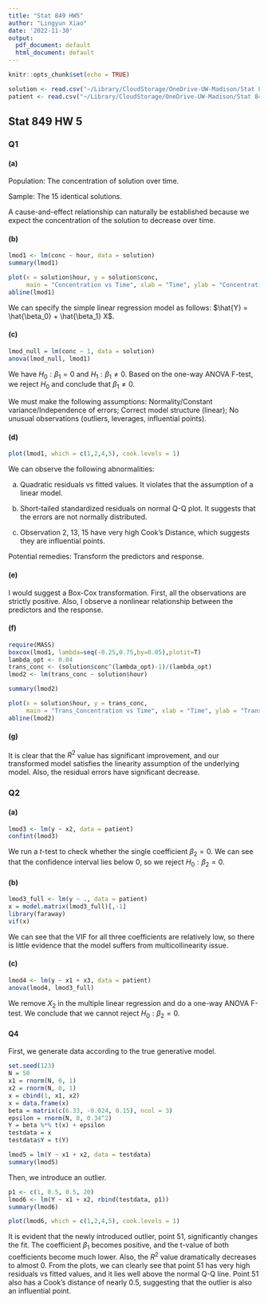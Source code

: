 ```yaml
---
title: "Stat 849 HW5"
author: "Lingyun Xiao"
date: '2022-11-30'
output:
  pdf_document: default
  html_document: default
---
```


```r
knitr::opts_chunk$set(echo = TRUE)
```

```r
solution <- read.csv("~/Library/CloudStorage/OneDrive-UW-Madison/Stat 849/solution.txt", sep="")
patient <- read.csv("~/Library/CloudStorage/OneDrive-UW-Madison/Stat 849/patient.txt", sep="")
```

## Stat 849 HW 5

### Q1

#### (a)

Population: The concentration of solution over time.

Sample: The 15 identical solutions.

A cause-and-effect relationship can naturally be established because we expect the concentration of the solution to decrease over time.

#### (b)

```r
lmod1 <- lm(conc ~ hour, data = solution)
summary(lmod1)
```

```r
plot(x = solution$hour, y = solution$conc,
     main = "Concentration vs Time", xlab = "Time", ylab = "Concentration")
abline(lmod1)
```

We can specify the simple linear regression model as follows: $\hat{Y} = \hat{\beta_0} + \hat{\beta_1} X$.

#### (c)

```r
lmod_null = lm(conc ~ 1, data = solution)
anova(lmod_null, lmod1)
```

We have $H_0: \beta_1 = 0$ and $H_1: \beta_1 \neq 0$. Based on the one-way ANOVA F-test, we reject $H_0$ and conclude that $\beta_1 \neq 0$.

We must make the following assumptions: Normality/Constant variance/Independence of errors; Correct model structure (linear); No unusual observations (outliers, leverages, influential points).

#### (d)

```r
plot(lmod1, which = c(1,2,4,5), cook.levels = 1)
```

We can observe the following abnormalities:

(a) Quadratic residuals vs fitted values. It violates that the assumption of a linear model.

(b) Short-tailed standardized residuals on normal Q-Q plot. It suggests that the errors are not normally distributed.

(c) Observation 2, 13, 15 have very high Cook's Distance, which suggests they are influential points.

Potential remedies: Transform the predictors and response.

#### (e)

I would suggest a Box-Cox transformation. First, all the observations are strictly positive. Also, I observe a nonlinear relationship between the predictors and the response.

#### (f)

```r
require(MASS)
boxcox(lmod1, lambda=seq(-0.25,0.75,by=0.05),plotit=T)
lambda_opt <- 0.04
trans_conc <- (solution$conc^(lambda_opt)-1)/(lambda_opt)
lmod2 <- lm(trans_conc ~ solution$hour)
```

```r
summary(lmod2)
```

```r
plot(x = solution$hour, y = trans_conc,
     main = "Trans_Concentration vs Time", xlab = "Time", ylab = "Trans_Concentration")
abline(lmod2)
```

#### (g)

It is clear that the $R^2$ value has significant improvement, and our transformed model satisfies the linearity assumption of the underlying model. Also, the residual errors have significant decrease.

### Q2

#### (a)

```r
lmod3 <- lm(y ~ x2, data = patient)
confint(lmod3)
```

We run a $t$-test to check whether the single coefficient $\beta_2 = 0$. We can see that the confidence interval lies below 0, so we reject $H_0: \beta_2 = 0$.

#### (b)

```r
lmod3_full <- lm(y ~ ., data = patient)
x = model.matrix(lmod3_full)[,-1]
library(faraway)
vif(x)
```

We can see that the VIF for all three coefficients are relatively low, so there is little evidence that the model suffers from multicollinearity issue.

#### (c)

```r
lmod4 <- lm(y ~ x1 + x3, data = patient)
anova(lmod4, lmod3_full)
```

We remove $X_2$ in the multiple linear regression and do a one-way ANOVA F-test. We conclude that we cannot reject $H_0: \beta_2 = 0$.

#### Q4

First, we generate data according to the true generative model.

```r
set.seed(123)
N = 50
x1 = rnorm(N, 0, 1)
x2 = rnorm(N, 0, 1)
x = cbind(1, x1, x2)
x = data.frame(x)
beta = matrix(c(6.33, -0.024, 0.15), ncol = 3) 
epsilon = rnorm(N, 0, 0.34^2)
Y = beta %*% t(x) + epsilon
testdata = x
testdata$Y = t(Y)

lmod5 = lm(Y ~ x1 + x2, data = testdata)
summary(lmod5)
```

Then, we introduce an outlier.

```r
p1 <- c(1, 0.5, 0.5, 20)
lmod6 <- lm(Y ~ x1 + x2, rbind(testdata, p1))
summary(lmod6)
```

```r
plot(lmod6, which = c(1,2,4,5), cook.levels = 1)
```

It is evident that the newly introduced outlier, point 51, significantly changes the fit. The coefficient $\beta_1$ becomes positive, and the t-value of both coefficients become much lower. Also, the $R^2$ value dramatically decreases to almost 0. From the plots, we can clearly see that point 51 has very high residuals vs fitted values, and it lies well above the normal Q-Q line. Point 51 also has a Cook's distance of nearly 0.5, suggesting that the outlier is also an influential point.
